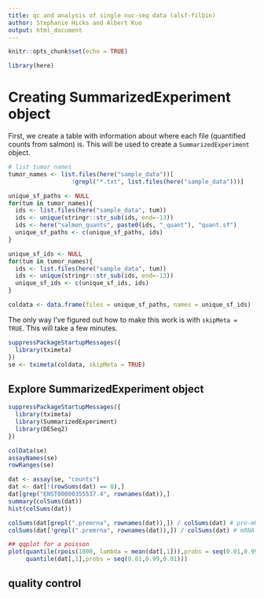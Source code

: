 ```yaml
---
title: qc and analysis of single nuc-seq data (alsf-filbin)
author: Stephanie Hicks and Albert Kuo
output: html_document
---
```


```r
knitr::opts_chunk$set(echo = TRUE)
```

```r
library(here)
```

# Creating SummarizedExperiment object

First, we create a table with information about where each file (quantified counts from salmon) is. 
This will be used to create a `SummarizedExperiment` object. 
```r
# list tumor names
tumor_names <- list.files(here("sample_data"))[
                  !grepl("*.txt", list.files(here("sample_data")))]

unique_sf_paths <- NULL
for(tum in tumor_names){
  ids <- list.files(here("sample_data", tum))
  ids <- unique(stringr::str_sub(ids, end=-13))
  ids <- here("salmon_quants", paste0(ids, "_quant"), "quant.sf")
  unique_sf_paths <- c(unique_sf_paths, ids)
}

unique_sf_ids <- NULL
for(tum in tumor_names){
  ids <- list.files(here("sample_data", tum))
  ids <- unique(stringr::str_sub(ids, end=-13))
  unique_sf_ids <- c(unique_sf_ids, ids)
}

coldata <- data.frame(files = unique_sf_paths, names = unique_sf_ids)
```

The only way I've figured out how to make this work is with `skipMeta = TRUE`. This will take a few minutes. 

```r
suppressPackageStartupMessages({
  library(tximeta)
})
se <- tximeta(coldata, skipMeta = TRUE)
```


## Explore SummarizedExperiment object

```r
suppressPackageStartupMessages({
  library(tximeta)
  library(SummarizedExperiment)
  library(DESeq2)
})

colData(se)
assayNames(se)
rowRanges(se)
```

```r
dat <- assay(se, "counts")
dat <- dat[!(rowSums(dat) == 0),]
dat[grep("ENST00000355537.4", rownames(dat)),]
summary(colSums(dat))
hist(colSums(dat))
```

```r
colSums(dat[grepl(".premrna", rownames(dat)),]) / colSums(dat) # pre-mRNA
colSums(dat[!grepl(".premrna", rownames(dat)),]) / colSums(dat) # mRNA
```

```r
## qqplot for a poisson
plot(quantile(rpois(1000, lambda = mean(dat[,1])),probs = seq(0.01,0.99,0.01)), 
     quantile(dat[,1],probs = seq(0.01,0.99,0.01)))
```

## quality control

